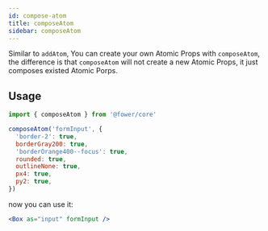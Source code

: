 ```yaml
---
id: compose-atom
title: composeAtom
sidebar: composeAtom
---
```


Similar to `addAtom`, You can create your own Atomic Props with `composeAtom`, the difference is that `composeAtom` will not create a new Atomic Props, it just composes existed Atomic Porps.

## Usage

```js
import { composeAtom } from '@fower/core'

composeAtom('formInput', {
  'border-2': true,
  borderGray200: true,
  'borderOrange400--focus': true,
  rounded: true,
  outlineNone: true,
  px4: true,
  py2: true,
})
```

now you can use it:

```jsx live
<Box as="input" formInput />
```
